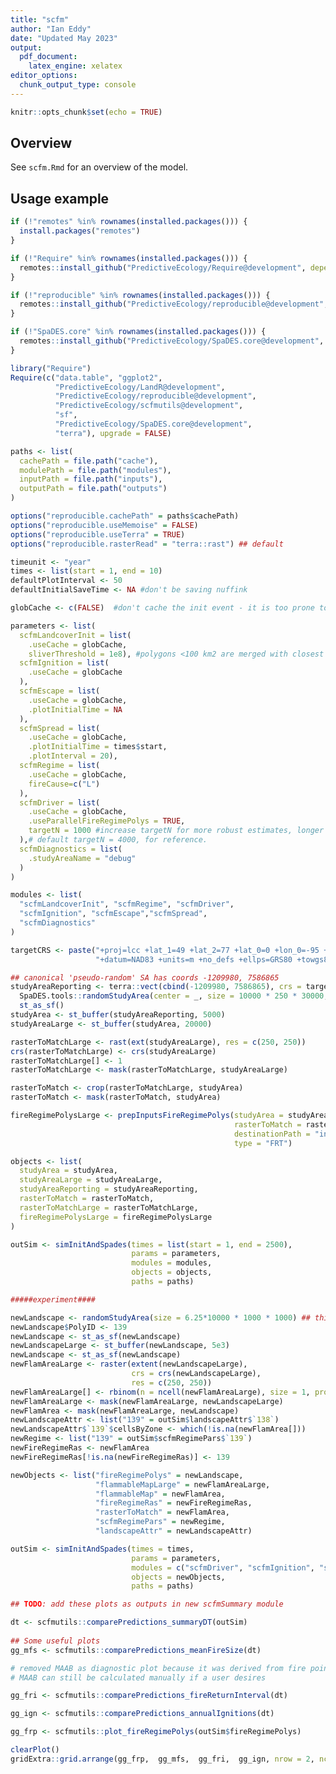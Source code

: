 ```yaml
---
title: "scfm"
author: "Ian Eddy"
date: "Updated May 2023"
output:
  pdf_document: 
    latex_engine: xelatex
editor_options: 
  chunk_output_type: console
---
```


```r
knitr::opts_chunk$set(echo = TRUE)
```
## Overview

See `scfm.Rmd` for an overview of the model.

## Usage example

```r
if (!"remotes" %in% rownames(installed.packages())) {
  install.packages("remotes")
}

if (!"Require" %in% rownames(installed.packages())) {
  remotes::install_github("PredictiveEcology/Require@development", dependencies = TRUE)
}

if (!"reproducible" %in% rownames(installed.packages())) {
  remotes::install_github("PredictiveEcology/reproducible@development", dependencies = TRUE)
}

if (!"SpaDES.core" %in% rownames(installed.packages())) {
  remotes::install_github("PredictiveEcology/SpaDES.core@development", dependencies = TRUE)
}

library("Require")
Require(c("data.table", "ggplot2",
          "PredictiveEcology/LandR@development",
          "PredictiveEcology/reproducible@development",
          "PredictiveEcology/scfmutils@development",
          "sf",
          "PredictiveEcology/SpaDES.core@development",
          "terra"), upgrade = FALSE)
```

```r
paths <- list(
  cachePath = file.path("cache"),
  modulePath = file.path("modules"),
  inputPath = file.path("inputs"),
  outputPath = file.path("outputs")
)

options("reproducible.cachePath" = paths$cachePath) 
options("reproducible.useMemoise" = FALSE)
options("reproducible.useTerra" = TRUE)
options("reproducible.rasterRead" = "terra::rast") ## default

timeunit <- "year"
times <- list(start = 1, end = 10)
defaultPlotInterval <- 50
defaultInitialSaveTime <- NA #don't be saving nuffink

globCache <- c(FALSE)  #don't cache the init event - it is too prone to false positives

parameters <- list(
  scfmLandcoverInit = list(
    .useCache = globCache,
    sliverThreshold = 1e8), #polygons <100 km2 are merged with closest non-sliver neighbour
  scfmIgnition = list(
    .useCache = globCache
  ),
  scfmEscape = list(
    .useCache = globCache, 
    .plotInitialTime = NA
  ),
  scfmSpread = list(
    .useCache = globCache,
    .plotInitialTime = times$start,
    .plotInterval = 20),
  scfmRegime = list(
    .useCache = globCache,
    fireCause=c("L")
  ),
  scfmDriver = list(
    .useCache = globCache,
    .useParallelFireRegimePolys = TRUE,
    targetN = 1000 #increase targetN for more robust estimates, longer run-time
  ),# default targetN = 4000, for reference. 
  scfmDiagnostics = list(
    .studyAreaName = "debug"
  )
)

modules <- list(
  "scfmLandcoverInit", "scfmRegime", "scfmDriver",
  "scfmIgnition", "scfmEscape","scfmSpread",
  "scfmDiagnostics"
)

targetCRS <- paste("+proj=lcc +lat_1=49 +lat_2=77 +lat_0=0 +lon_0=-95 +x_0=0 +y_0=0",
                   "+datum=NAD83 +units=m +no_defs +ellps=GRS80 +towgs84=0,0,0")

## canonical 'pseudo-random' SA has coords -1209980, 7586865
studyAreaReporting <- terra::vect(cbind(-1209980, 7586865), crs = targetCRS) |>
  SpaDES.tools::randomStudyArea(center = _, size = 10000 * 250 * 30000, seed = 1002) |>
  st_as_sf()
studyArea <- st_buffer(studyAreaReporting, 5000)
studyAreaLarge <- st_buffer(studyArea, 20000)

rasterToMatchLarge <- rast(ext(studyAreaLarge), res = c(250, 250))
crs(rasterToMatchLarge) <- crs(studyAreaLarge)
rasterToMatchLarge[] <- 1
rasterToMatchLarge <- mask(rasterToMatchLarge, studyAreaLarge)

rasterToMatch <- crop(rasterToMatchLarge, studyArea)
rasterToMatch <- mask(rasterToMatch, studyArea)

fireRegimePolysLarge <- prepInputsFireRegimePolys(studyArea = studyAreaLarge, 
                                                  rasterToMatch = rasterToMatchLarge,
                                                  destinationPath = "inputs",
                                                  type = "FRT")

objects <- list(
  studyArea = studyArea,
  studyAreaLarge = studyAreaLarge,
  studyAreaReporting = studyAreaReporting,
  rasterToMatch = rasterToMatch,
  rasterToMatchLarge = rasterToMatchLarge,
  fireRegimePolysLarge = fireRegimePolysLarge
)

outSim <- simInitAndSpades(times = list(start = 1, end = 2500), 
                           params = parameters, 
                           modules = modules,
                           objects = objects, 
                           paths = paths)
```

```r
#####experiment####

newLandscape <- randomStudyArea(size = 6.25*10000 * 1000 * 1000) ## this is 10k m2/ha * 6.25 ha/pixel * 1000x1000
newLandscape$PolyID <- 139
newLandscape <- st_as_sf(newLandscape)
newLandscapeLarge <- st_buffer(newLandscape, 5e3)
newLandscape <- st_as_sf(newLandscape)
newFlamAreaLarge <- raster(extent(newLandscapeLarge), 
                           crs = crs(newLandscapeLarge), 
                           res = c(250, 250))
newFlamAreaLarge[] <- rbinom(n = ncell(newFlamAreaLarge), size = 1, prob = 0.99)
newFlamAreaLarge <- mask(newFlamAreaLarge, newLandscapeLarge)
newFlamArea <- mask(newFlamAreaLarge, newLandscape)
newLandscapeAttr <- list("139" = outSim$landscapeAttr$`138`)
newLandscapeAttr$`139`$cellsByZone <- which(!is.na(newFlamArea[]))
newRegime <- list("139" = outSim$scfmRegimePars$`139`)
newFireRegimeRas <- newFlamArea
newFireRegimeRas[!is.na(newFireRegimeRas)] <- 139

newObjects <- list("fireRegimePolys" = newLandscape, 
                   "flammableMapLarge" = newFlamAreaLarge,
                   "flammableMap" = newFlamArea,
                   "fireRegimeRas" = newFireRegimeRas,
                   "rasterToMatch" = newFlamArea, 
                   "scfmRegimePars" = newRegime, 
                   "landscapeAttr" = newLandscapeAttr)

outSim <- simInitAndSpades(times = times, 
                           params = parameters, 
                           modules = c("scfmDriver", "scfmIgnition", "scfmEscape", "scfmSpread"),
                           objects = newObjects, 
                           paths = paths)
```

```r
## TODO: add these plots as outputs in new scfmSummary module

dt <- scfmutils::comparePredictions_summaryDT(outSim)
  
## Some useful plots
gg_mfs <- scfmutils::comparePredictions_meanFireSize(dt)

# removed MAAB as diagnostic plot because it was derived from fire points incorrectly when SAL is supplied
# MAAB can still be calculated manually if a user desires

gg_fri <- scfmutils::comparePredictions_fireReturnInterval(dt)

gg_ign <- scfmutils::comparePredictions_annualIgnitions(dt)

gg_frp <- scfmutils::plot_fireRegimePolys(outSim$fireRegimePolys)

clearPlot()
gridExtra::grid.arrange(gg_frp,  gg_mfs,  gg_fri,  gg_ign, nrow = 2, ncol = 2)
```
